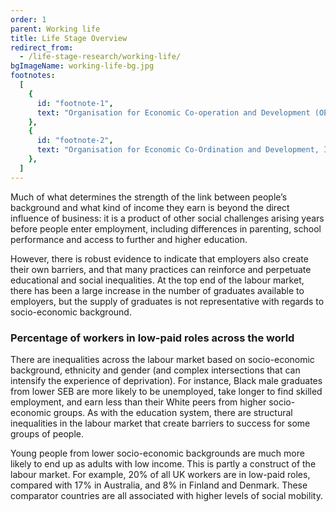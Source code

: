 ```yaml
---
order: 1
parent: Working life
title: Life Stage Overview
redirect_from:
  - /life-stage-research/working-life/
bgImageName: working-life-bg.jpg  
footnotes:
  [
    {
      id: "footnote-1",
      text: "Organisation for Economic Co-operation and Development (OECD), Employment Outlook",
    },
    {
      id: "footnote-2",
      text: "Organisation for Economic Co-Ordination and Development, Intergenerational Social Mobility in OECD Countries",
    },
  ]  
---
```



<div>

Much of what determines the strength of the link between people’s background
and what kind of income they earn is beyond the direct influence of business:
it is a product of other social challenges arising years before people enter
employment, including differences in parenting, school performance and access
to further and higher education.

However, there is robust evidence to indicate that employers also create their
own barriers, and that many practices can reinforce and perpetuate educational
and social inequalities. At the top end of the labour market, there has been a
large increase in the number of graduates available to employers, but the supply
of graduates is not representative with regards to socio-economic background.

</div>

<div>

  ### Percentage of workers in low-paid roles across the world

  <WorkingLifeOverviewGraphSVG/>
</div>

There are inequalities across the labour market based on socio-economic
background, ethnicity and gender (and complex intersections that can intensify
the experience of deprivation). For instance, Black male graduates from lower
SEB are more likely to be unemployed, take longer to find skilled employment,
and earn less than their White peers from higher socio-economic groups. As with
the education system, there are structural inequalities in the labour market
that create barriers to success for some groups of people.

Young people from lower socio-economic backgrounds are much more likely to end
up as adults with low income. This is partly a construct of the labour market.
For example, 20% of all UK workers are in low-paid roles,<FootnoteLink
text="1"/> compared with 17% in Australia, and 8% in
Finland and Denmark. These comparator countries are all associated with higher
levels of social mobility.<FootnoteLink text="2"/>
